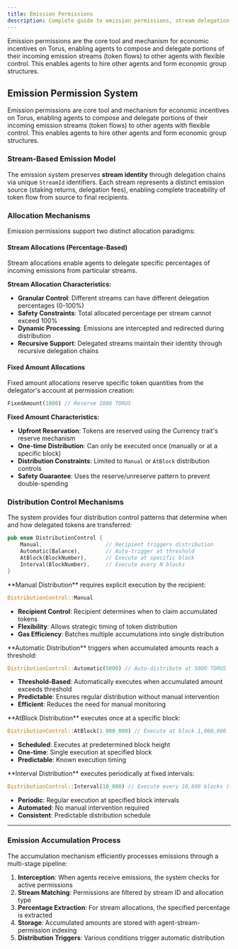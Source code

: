 ```yaml
---
title: Emission Permissions
description: Complete guide to emission permissions, stream delegation, and economic coordination mechanisms in Torus.
---
```



Emission permissions are the core tool and mechanism for economic incentives on Torus, enabling agents to compose and delegate portions of their incoming emission streams (token flows) to other agents with flexible control. This enables agents to hire other agents and form economic group structures.

## Emission Permission System

Emission permissions are core tool and mechanism for economic incentives on Torus, enabling agents to compose and delegate portions of their incoming emission streams (token flows) to other agents with flexible control. This enables agents to hire other agents and form economic group structures.

### Stream-Based Emission Model

The emission system preserves **stream identity** through delegation chains via unique `StreamId` identifiers. Each stream represents a distinct emission source (staking returns, delegation fees), enabling complete traceability of token flow from source to final recipients.

### Allocation Mechanisms

Emission permissions support two distinct allocation paradigms:

#### Stream Allocations (Percentage-Based)

Stream allocations enable agents to delegate specific percentages of incoming emissions from particular streams.

**Stream Allocation Characteristics:**
- **Granular Control**: Different streams can have different delegation percentages (0-100%)
- **Safety Constraints**: Total allocated percentage per stream cannot exceed 100%
- **Dynamic Processing**: Emissions are intercepted and redirected during distribution
- **Recursive Support**: Delegated streams maintain their identity through recursive delegation chains


#### Fixed Amount Allocations

Fixed amount allocations reserve specific token quantities from the delegator's account at permission creation:

```rust
FixedAmount(1000) // Reserve 1000 TORUS
```

**Fixed Amount Characteristics:**
- **Upfront Reservation**: Tokens are reserved using the Currency trait's reserve mechanism
- **One-time Distribution**: Can only be executed once (manually or at a specific block)
- **Distribution Constraints**: Limited to `Manual` or `AtBlock` distribution controls
- **Safety Guarantee**: Uses the reserve/unreserve pattern to prevent double-spending

### Distribution Control Mechanisms

The system provides four distribution control patterns that determine when and how delegated tokens are transferred:

```rust
pub enum DistributionControl {
    Manual,                    // Recipient triggers distribution
    Automatic(Balance),        // Auto-trigger at threshold
    AtBlock(BlockNumber),      // Execute at specific block
    Interval(BlockNumber),     // Execute every N blocks
}
```

<Tabs>
<TabItem label="Manual Distribution">
**Manual Distribution** requires explicit execution by the recipient:

```rust
DistributionControl::Manual
```

- **Recipient Control**: Recipient determines when to claim accumulated tokens
- **Flexibility**: Allows strategic timing of token distribution
- **Gas Efficiency**: Batches multiple accumulations into single distribution
</TabItem>

<TabItem label="Automatic Distribution">
**Automatic Distribution** triggers when accumulated amounts reach a threshold:

```rust
DistributionControl::Automatic(5000) // Auto-distribute at 5000 TORUS
```

- **Threshold-Based**: Automatically executes when accumulated amount exceeds threshold
- **Predictable**: Ensures regular distribution without manual intervention
- **Efficient**: Reduces the need for manual monitoring
</TabItem>

<TabItem label="Block-Based Distribution">
**AtBlock Distribution** executes once at a specific block:

```rust
DistributionControl::AtBlock(1_000_000) // Execute at block 1,000,000
```

- **Scheduled**: Executes at predetermined block height
- **One-time**: Single execution at specified block
- **Predictable**: Known execution timing
</TabItem>

<TabItem label="Interval Distribution">
**Interval Distribution** executes periodically at fixed intervals:

```rust
DistributionControl::Interval(10_800) // Execute every 10,800 blocks (~24 hours)
```

- **Periodic**: Regular execution at specified block intervals
- **Automated**: No manual intervention required
- **Consistent**: Predictable distribution schedule
</TabItem>
</Tabs>

---
### Emission Accumulation Process

The accumulation mechanism efficiently processes emissions through a multi-stage pipeline:

1. **Interception**: When agents receive emissions, the system checks for active permissions
2. **Stream Matching**: Permissions are filtered by stream ID and allocation type
3. **Percentage Extraction**: For stream allocations, the specified percentage is extracted
4. **Storage**: Accumulated amounts are stored with agent-stream-permission indexing
5. **Distribution Triggers**: Various conditions trigger automatic distribution
